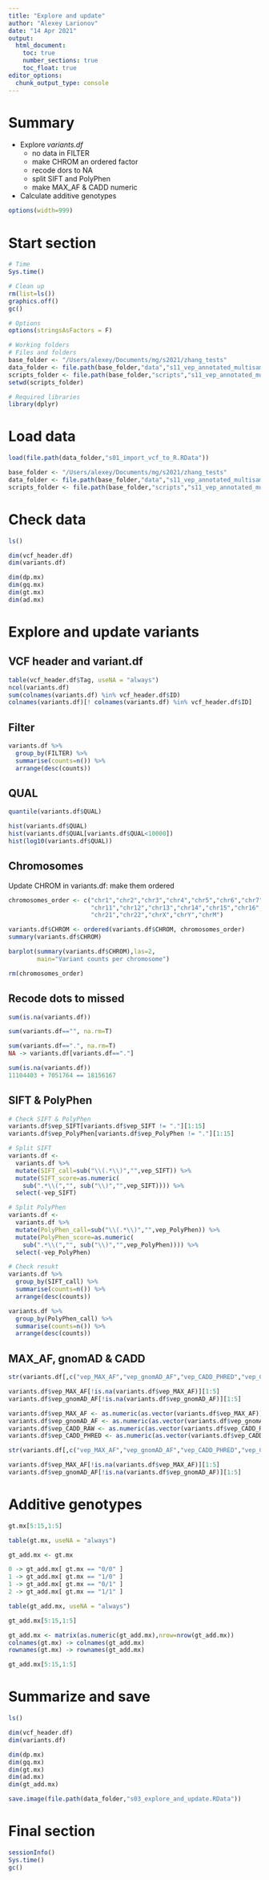 ```yaml
---
title: "Explore and update"
author: "Alexey Larionov"
date: "14 Apr 2021"
output:
  html_document:
    toc: true
    number_sections: true
    toc_float: true
editor_options:
  chunk_output_type: console
---
```


# Summary

- Explore *variants.df*  
    + no data in FILTER  
    + make CHROM an ordered factor  
    + recode dors to NA  
    + split SIFT and PolyPhen  
    + make MAX_AF & CADD numeric  
- Calculate additive genotypes  

<style>
pre{
  overflow-x: auto;
}
pre code{
  word-wrap: normal;
  white-space: pre;
}
</style>

```r
options(width=999)
```

# Start section

```r

# Time
Sys.time()

# Clean up
rm(list=ls())
graphics.off()
gc()

# Options
options(stringsAsFactors = F)

# Working folders
# Files and folders
base_folder <- "/Users/alexey/Documents/mg/s2021/zhang_tests"
data_folder <- file.path(base_folder,"data","s11_vep_annotated_multisample_vcf")
scripts_folder <- file.path(base_folder,"scripts","s11_vep_annotated_multisample_vcf")
setwd(scripts_folder)

# Required libraries
library(dplyr)

```

# Load data

```r

load(file.path(data_folder,"s01_import_vcf_to_R.RData"))

base_folder <- "/Users/alexey/Documents/mg/s2021/zhang_tests"
data_folder <- file.path(base_folder,"data","s11_vep_annotated_multisample_vcf")
scripts_folder <- file.path(base_folder,"scripts","s11_vep_annotated_multisample_vcf")

```

# Check data

```r

ls()

dim(vcf_header.df)
dim(variants.df)

dim(dp.mx)
dim(gq.mx)
dim(gt.mx)
dim(ad.mx)

```

# Explore and update variants

## VCF header and variant.df

```r

table(vcf_header.df$Tag, useNA = "always")
ncol(variants.df)
sum(colnames(variants.df) %in% vcf_header.df$ID)
colnames(variants.df)[! colnames(variants.df) %in% vcf_header.df$ID]

```

## Filter

```r

variants.df %>% 
  group_by(FILTER) %>% 
  summarise(counts=n()) %>% 
  arrange(desc(counts))

```

## QUAL

```r

quantile(variants.df$QUAL)

hist(variants.df$QUAL)
hist(variants.df$QUAL[variants.df$QUAL<10000])
hist(log10(variants.df$QUAL))

```

## Chromosomes

Update CHROM in variants.df: make them ordered

```r

chromosomes_order <- c("chr1","chr2","chr3","chr4","chr5","chr6","chr7","chr8","chr9","chr10",
                       "chr11","chr12","chr13","chr14","chr15","chr16","chr17","chr18","chr19","chr20",
                       "chr21","chr22","chrX","chrY","chrM")

variants.df$CHROM <- ordered(variants.df$CHROM, chromosomes_order)
summary(variants.df$CHROM)

barplot(summary(variants.df$CHROM),las=2,
        main="Variant counts per chromosome")

rm(chromosomes_order)

```

## Recode dots to missed  

```r

sum(is.na(variants.df))

sum(variants.df=="", na.rm=T)

sum(variants.df==".", na.rm=T)
NA -> variants.df[variants.df=="."]

sum(is.na(variants.df))
11104403 + 7051764 == 18156167

```

## SIFT & PolyPhen 

```r

# Check SIFT & PolyPhen
variants.df$vep_SIFT[variants.df$vep_SIFT != "."][1:15]
variants.df$vep_PolyPhen[variants.df$vep_PolyPhen != "."][1:15]

# Split SIFT
variants.df <- 
  variants.df %>% 
  mutate(SIFT_call=sub("\\(.*\\)","",vep_SIFT)) %>% 
  mutate(SIFT_score=as.numeric(
    sub(".*\\(","", sub("\\)","",vep_SIFT)))) %>% 
  select(-vep_SIFT)

# Split PolyPhen
variants.df <- 
  variants.df %>% 
  mutate(PolyPhen_call=sub("\\(.*\\)","",vep_PolyPhen)) %>% 
  mutate(PolyPhen_score=as.numeric(
    sub(".*\\(","", sub("\\)","",vep_PolyPhen)))) %>% 
  select(-vep_PolyPhen)

# Check resukt
variants.df %>% 
  group_by(SIFT_call) %>% 
  summarise(counts=n()) %>% 
  arrange(desc(counts))

variants.df %>% 
  group_by(PolyPhen_call) %>% 
  summarise(counts=n()) %>% 
  arrange(desc(counts))

```

## MAX_AF, gnomAD & CADD

```r

str(variants.df[,c("vep_MAX_AF","vep_gnomAD_AF","vep_CADD_PHRED","vep_CADD_RAW")])

variants.df$vep_MAX_AF[!is.na(variants.df$vep_MAX_AF)][1:5]
variants.df$vep_gnomAD_AF[!is.na(variants.df$vep_gnomAD_AF)][1:5]

variants.df$vep_MAX_AF <- as.numeric(as.vector(variants.df$vep_MAX_AF))
variants.df$vep_gnomAD_AF <- as.numeric(as.vector(variants.df$vep_gnomAD_AF))
variants.df$vep_CADD_RAW <- as.numeric(as.vector(variants.df$vep_CADD_RAW))
variants.df$vep_CADD_PHRED <- as.numeric(as.vector(variants.df$vep_CADD_PHRED))

str(variants.df[,c("vep_MAX_AF","vep_gnomAD_AF","vep_CADD_PHRED","vep_CADD_RAW")]) 

variants.df$vep_MAX_AF[!is.na(variants.df$vep_MAX_AF)][1:5]
variants.df$vep_gnomAD_AF[!is.na(variants.df$vep_gnomAD_AF)][1:5]

```

# Additive genotypes

```r

gt.mx[5:15,1:5]

table(gt.mx, useNA = "always")

gt_add.mx <- gt.mx

0 -> gt_add.mx[ gt.mx == "0/0" ]
1 -> gt_add.mx[ gt.mx == "1/0" ]
1 -> gt_add.mx[ gt.mx == "0/1" ]
2 -> gt_add.mx[ gt.mx == "1/1" ]

table(gt_add.mx, useNA = "always")

gt_add.mx[5:15,1:5]

gt_add.mx <- matrix(as.numeric(gt_add.mx),nrow=nrow(gt_add.mx))
colnames(gt.mx) -> colnames(gt_add.mx)
rownames(gt.mx) -> rownames(gt_add.mx)

gt_add.mx[5:15,1:5]

```

# Summarize and save

```r

ls()

dim(vcf_header.df)
dim(variants.df)

dim(dp.mx)
dim(gq.mx)
dim(gt.mx)
dim(ad.mx)
dim(gt_add.mx)

save.image(file.path(data_folder,"s03_explore_and_update.RData"))

```

# Final section

```r

sessionInfo()
Sys.time()
gc()

```